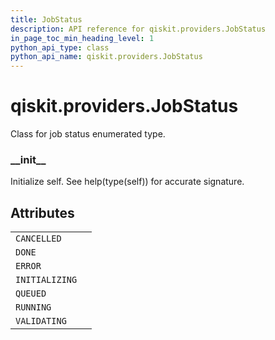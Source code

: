 ```yaml
---
title: JobStatus
description: API reference for qiskit.providers.JobStatus
in_page_toc_min_heading_level: 1
python_api_type: class
python_api_name: qiskit.providers.JobStatus
---
```


<span id="qiskit-providers-jobstatus" />

# qiskit.providers.JobStatus

<Class id="qiskit.providers.JobStatus" isDedicatedPage={true} github="https://github.com/qiskit/qiskit/tree/stable/0.16/qiskit/providers/jobstatus.py" signature="JobStatus(value)">
  Class for job status enumerated type.

  ### \_\_init\_\_

  <Function id="qiskit.providers.JobStatus.__init__" signature="__init__()">
    Initialize self. See help(type(self)) for accurate signature.
  </Function>

  ## Attributes

  |                |   |
  | -------------- | - |
  | `CANCELLED`    |   |
  | `DONE`         |   |
  | `ERROR`        |   |
  | `INITIALIZING` |   |
  | `QUEUED`       |   |
  | `RUNNING`      |   |
  | `VALIDATING`   |   |
</Class>

